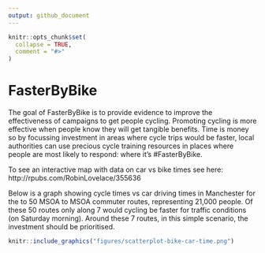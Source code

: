 ```yaml
---
output: github_document
---
```


<!-- README.md is generated from README.Rmd. Please edit that file -->

```r
knitr::opts_chunk$set(
  collapse = TRUE,
  comment = "#>"
)
```
# FasterByBike

The goal of FasterByBike is to provide evidence to improve the effectiveness of campaigns to get people cycling.
Promoting cycling is more effective when people know they will get tangible benefits.
Time is money so by focussing investment in areas where cycle trips would be faster, local authorities can use precious cycle training resources in places where people are most likely to respond: where it's #FasterByBike.

To see an interactive map with data on car vs bike times see here: http://rpubs.com/RobinLovelace/355636

Below is a graph showing cycle times vs car driving times in Manchester for the to 50 MSOA to MSOA commuter routes, representing 21,000 people.
<!-- sum(l$all) -->
Of these 50 routes only along 7 would cycling be faster for traffic conditions (on Saturday morning).
Around these 7 routes, in this simple scenario, the investment should be prioritised.


```r
knitr::include_graphics("figures/scatterplot-bike-car-time.png")
```

